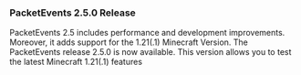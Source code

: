 ### <span className="text-white text-4xl">PacketEvents 2.5.0 Release</span>

<div class="py-3 flex items-center text-sm text-gray-800 before:flex-1 before:border-t before:border-gray-200 fter:flex-1 after:border-t after:border-gray-200 dark:text-white dark:before:border-neutral-600 dark:after:border-neutral-600"></div>

<span className="text-white text-lg drop-shadow-md hover:drop-shadow-2xl">
  PacketEvents 2.5 includes performance and development improvements. Moreover,
  it adds support for the 1.21(.1) Minecraft Version. The PacketEvents release
  2.5.0 is now available. This version allows you to test the latest Minecraft
  1.21(.1) features
</span>
